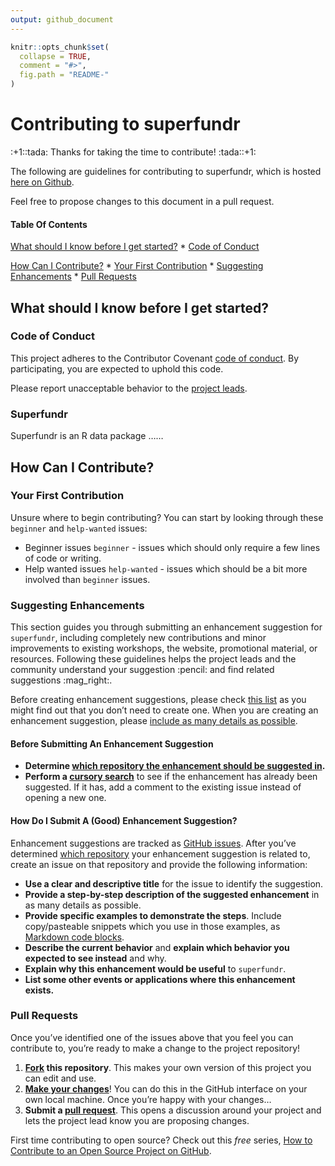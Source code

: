 ```yaml
---
output: github_document
---
```


```r
knitr::opts_chunk$set(
  collapse = TRUE,
  comment = "#>",
  fig.path = "README-"
)
```

# Contributing to superfundr

:+1::tada: Thanks for taking the time to contribute! :tada::+1:

The following are guidelines for contributing to superfundr, which is hosted [here on Github](https://github.com/hepplerj/superfundr/).

Feel free to propose changes to this document in a pull request.

#### Table Of Contents

[What should I know before I get started?](#what-should-i-know-before-i-get-started)
  * [Code of Conduct](#code-of-conduct)

[How Can I Contribute?](#how-can-i-contribute)
  * [Your First Contribution](#your-first-contribution)
  * [Suggesting Enhancements](#suggesting-enhancements)
  * [Pull Requests](#pull-requests)

## What should I know before I get started?

### Code of Conduct

This project adheres to the Contributor Covenant [code of conduct](CODE_OF_CONDUCT.md).
By participating, you are expected to uphold this code.

Please report unacceptable behavior to the [project leads](README.md#project-leads).

### Superfundr

Superfundr is an R data package ......

## How Can I Contribute?

### Your First Contribution

Unsure where to begin contributing? You can start by looking through these `beginner` and `help-wanted` issues:

* Beginner issues `beginner` - issues which should only require a few lines of code or writing.
* Help wanted issues `help-wanted` - issues which should be a bit more involved than `beginner` issues.

### Suggesting Enhancements

This section guides you through submitting an enhancement suggestion for `superfundr`, including completely new contributions and minor improvements to existing workshops, the website, promotional material, or resources. Following these guidelines helps the project leads and the community understand your suggestion :pencil: and find related suggestions :mag_right:.

Before creating enhancement suggestions, please check [this list](#before-submitting-an-enhancement-suggestion) as you might find out that you don't need to create one. When you are creating an enhancement suggestion, please [include as many details as possible](#how-do-i-submit-a-good-enhancement-suggestion).

#### Before Submitting An Enhancement Suggestion

* **Determine [which repository the enhancement should be suggested in](#superfundr).**
* **Perform a [cursory search](https://github.com/issues?q=+is%3Aissue+user%3Asuperfundr)** to see if the enhancement has already been suggested. If it has, add a comment to the existing issue instead of opening a new one.

#### How Do I Submit A (Good) Enhancement Suggestion?

Enhancement suggestions are tracked as [GitHub issues](https://guides.github.com/features/issues/). After you've determined [which repository](#superfundr) your enhancement suggestion is related to, create an issue on that repository and provide the following information:

* **Use a clear and descriptive title** for the issue to identify the suggestion.
* **Provide a step-by-step description of the suggested enhancement** in as many details as possible.
* **Provide specific examples to demonstrate the steps**. Include copy/pasteable snippets which you use in those examples, as [Markdown code blocks](https://help.github.com/articles/markdown-basics/#multiple-lines).
* **Describe the current behavior** and **explain which behavior you expected to see instead** and why.
* **Explain why this enhancement would be useful** to `superfundr`.
* **List some other events or applications where this enhancement exists.**

### Pull Requests

Once you've identified one of the issues above that you feel you can contribute to, you're ready to make a change to the project repository!

1. **[Fork](https://help.github.com/articles/fork-a-repo/) this repository**. This makes your own version of this project you can edit and use.
2. **[Make your changes](https://guides.github.com/activities/forking/#making-changes)**! You can do this in the GitHub interface on your own local machine. Once you're happy with your changes...
3. **Submit a [pull request](https://help.github.com/articles/proposing-changes-to-a-project-with-pull-requests/)**. This opens a discussion around your project and lets the project lead know you are proposing changes.

First time contributing to open source? Check out this *free* series, [How to Contribute to an Open Source Project on GitHub](https://egghead.io/series/how-to-contribute-to-an-open-source-project-on-github).
